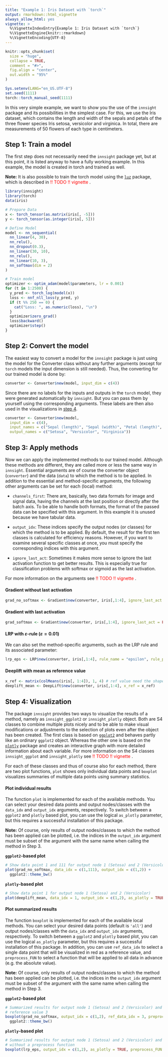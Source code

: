 ```yaml
---
title: "Example 1: Iris Dataset with `torch`"
output: rmarkdown::html_vignette
always_allow_html: yes
vignette: >
  %\VignetteIndexEntry{Example 1: Iris Dataset with `torch`}
  %\VignetteEngine{knitr::rmarkdown}
  %\VignetteEncoding{UTF-8}
---
```


```r
knitr::opts_chunk$set(
  size = "huge",
  collapse = TRUE,
  comment = "#>",
  fig.align = "center",
  out.width = "95%"
)
```

```r
Sys.setenv(LANG="en_US.UTF-8")
set.seed(1111)
torch::torch_manual_seed(1111)
```

In this very simple example, we want to show you the use of the `innsight` 
package and its possibilities in the simplest case. For this, we use the Iris 
dataset, which contains the length and width of the sepals and petals of the 
three flower species Iris setosa, versicolor and virginica. In total, 
there are measurements of $50$ flowers of each type in centimeters.

## Step 1: Train a model

The first step does not necessarily need the `innsight` package yet, but at 
this point, it is listed anyway to have a fully working example. In this 
example, the model is created in torch and trained as well.

**Note:** It is also possible to train the torch model using the 
[`luz`](https://mlverse.github.io/luz/) package, which is described in 
<span style="color: red;">!! TODO !! vignette </span>.

```r
library(innsight)
library(torch)
data(iris)

# Prepare Data
x <- torch_tensor(as.matrix(iris[, -5]))
y <- torch_tensor(as.integer(iris[, 5]))

# Define Model
model <- nn_sequential(
  nn_linear(4, 30), 
  nn_relu(),
  nn_dropout(0.3), 
  nn_linear(30, 10), 
  nn_relu(),
  nn_linear(10, 3), 
  nn_softmax(dim = 2)
)

# Train model
optimizer <- optim_adam(model$parameters, lr = 0.001)
for (t in 1:2500) {
  y_pred <- torch_log(model(x))
  loss <- nnf_nll_loss(y_pred, y)
  if (t %% 250 == 0) {
    cat("Loss: ", as.numeric(loss), "\n")
  }
  optimizer$zero_grad()
  loss$backward()
  optimizer$step()
}
```

## Step 2: Convert the model

The easiest way to convert a model for the `innsight` package is just using the 
model for the Converter class without any further arguments (except for `torch` 
models the input dimension is still needed). Thus, the converting for our 
trained model is done by:

```r
converter <- Converter$new(model, input_dim = c(4))
```

Since there are no labels for the inputs and outputs in the `torch` model, they 
were generated automatically by `innsight`. But you can pass them by yourself
using the corresponding arguments. These labels are then also used in the 
visualizations in [step 4](#step-4-visualization).

```r
converter <- Converter$new(model, 
  input_dim = c(4),
  input_names = c("Sepal (length)", "Sepal (width)", "Petal (length)", "Petal (width)"),
  output_names = c("Setosa", "Versicolor", "Virginica"))
```

## Step 3: Apply methods

Now we can apply the implemented methods to our trained model. Although these 
methods are different, they are called more or less the same way in 
`innsight`. Essential arguments are of course the converter object 
(`converter`) and the data (`data`) to which the method is to be applied.
In addition to the essential and method-specific arguments, the following other 
arguments can be set for each (local) method:

- `channels_first`: There are, basically, two data formats for image and 
signal data, having the channels at the last position or directly after the 
batch axis. To be able to handle both formats, the format of the passed data 
can be specified with this argument. In this example it is unused because we 
have tabular data.

- `output_idx`: These indices specify the output nodes (or classes) for 
which the method is to be applied. By default, the result for the 
first ten classes is calculated for efficiency reasons. However, if you want to 
examine several specific classes at once, you must specify the corresponding 
indices with this argument.

- `ignore_last_act`: Sometimes it makes more sense to ignore the last 
activation function to get better results. This is especially true for 
classification problems with softmax or sigmoid as the last activation.

For more information on the arguments see 
<span style="color: red;">!! TODO !! vignette </span>.

#### Gradient without last activation

```r
grad_no_softmax <- Gradient$new(converter, iris[,1:4], ignore_last_act = TRUE)
```

#### Gradient with last activation

```r
grad_softmax <- Gradient$new(converter, iris[,1:4], ignore_last_act = FALSE)
```

#### LRP with $\varepsilon$-rule ($\varepsilon = 0.01$)

We can also set the method-specific arguments, such as the LRP rule and its 
associated parameter:

```r
lrp_eps <- LRP$new(converter, iris[,1:4], rule_name = "epsilon", rule_param = 0.01)
```

#### Deeplift with mean as reference value

```r
x_ref <- matrix(colMeans(iris[, 1:4]), 1, 4) # ref value need the shape (1,4)
deeplift_mean <- DeepLift$new(converter, iris[,1:4], x_ref = x_ref)
```

## Step 4: Visualization

The package `innsight` provides two ways to visualize the results of a method, 
namely as `innsight_ggplot2` or `innsight_plotly` object. Both are S4 classes 
to combine multiple plots nicely and to be able to make visual modifications 
or adjustments to the selection of plots even after the object has been created.
The first class is based on [`ggplot2`](https://ggplot2.tidyverse.org/) and
behaves partly like an ordinary `ggplot2` object. Whereas the other one is 
based on the [`plotly`](https://plotly.com/r/) package and creates an 
interactive graph with more detailed information about each variable.
For more information on the S4 classes `innsight_ggplot`
and `innsight_plotly` see 
<span style="color: red;">!! TODO !! vignette </span>.

For each of these classes and thus of course also for each method, there are 
two plot functions, `plot` shows only individual data points and 
`boxplot` visualizes summaries of multiple data points using summary statistics.

#### Plot individual results

The function `plot` is implemented for each of the available methods. You can 
select your desired data points and output nodes/classes with the `data_idx` 
and `output_idx` arguments, respectively. To switch between a `ggplot2` and 
`plotly` based plot, you can use the logical `as_plotly` parameter, but 
this requires a successful installation of this package.

**Note:** Of course, only results of output nodes/classes to which the method 
has been applied can be plotted, i.e. the indices in the `output_idx` 
argument must be subset of the argument with the same name when calling 
the method in Step 3.

**`ggplot2`-based plot**

```r
# Show data point 1 and 111 for output node 1 (Setosa) and 2 (Versicolor)
plot(grad_no_softmax, data_idx = c(1,111), output_idx = c(1,2)) +
  ggplot2::theme_bw()
```

**`plotly`-based plot**

```r
# Show data point 1 for output node 1 (Setosa) and 2 (Versicolor)
plot(deeplift_mean, data_idx = 1, output_idx = c(1,2), as_plotly = TRUE)
```

#### Plot summarized results

The function `boxplot` is implemented for each of the available local methods. 
You can select your desired data points (default is `'all'`) and output 
nodes/classes with the `data_idx` and `output_idx` arguments, respectively. 
To switch between a `ggplot2` and `plotly` based plot, you can use the 
logical `as_plotly` parameter, but this requires a successful installation of 
this package. In addition, you can use `ref_data_idx` to select a single data 
point that will be visualized in red as a reference value, and 
`preprocess_FUN` to select a function that will be applied to all data 
in advance (e.g. the absolute value).

**Note:** Of course, only results of output nodes/classes to which the method 
has been applied can be plotted, i.e. the indices in the `output_idx` 
argument must be subset of the argument with the same name when calling 
the method in Step 3.

**`ggplot2`-based plot**

```r
# Summarized results for output node 1 (Setosa) and 2 (Versicolor) and
# reference value 3
boxplot(grad_no_softmax, output_idx = c(1,2), ref_data_idx = 3, preprocess_FUN = abs) +
  ggplot2::theme_bw()
```

**`plotly`-based plot**

```r
# Summarized results for output node 1 (Setosa) and 2 (Versicolor) and
# without a preprocess function
boxplot(lrp_eps, output_idx = c(1,2), as_plotly = TRUE, preprocess_FUN = identity)
```

